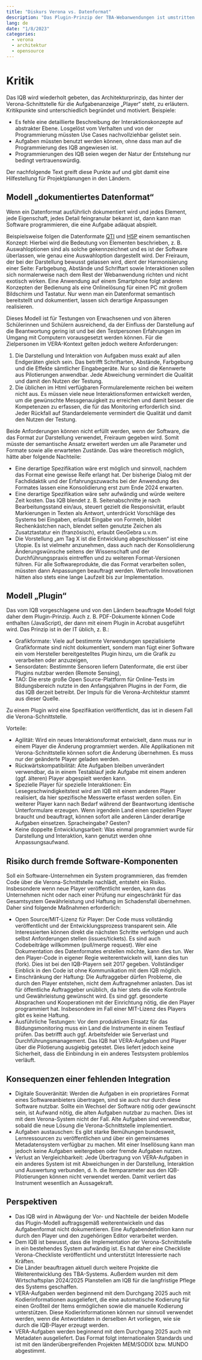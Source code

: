 ```yaml
---
title: "Diskurs Verona vs. Datenformat"
description: "Das Plugin-Prinzip der TBA-Webanwendungen ist umstritten. Was sind Vor- und Nachteile?"
lang: de
date: "1/8/2023"
categories:
  - verona
  - architektur
  - opensource
---
```

# Kritik

Das IQB wird wiederholt gebeten, das Architekturprinzip, das hinter der Verona-Schnittstelle für die Aufgabenanzeige „Player“ steht, zu erläutern. Kritikpunkte sind unterschiedlich begründet und motiviert. Beispiele:

* Es fehle eine detaillierte Beschreibung der Interaktionskonzepte auf abstrakter Ebene. Losgelöst vom Verhalten und von der Programmierung müssten Use Cases nachvollziehbar gelistet sein.
* Aufgaben müssten benutzt werden können, ohne dass man auf die Programmierung des IQB angewiesen ist.
* Programmierungen des IQB seien wegen der Natur der Entstehung nur bedingt vertrauenswürdig.

Der nachfolgende Text greift diese Punkte auf und gibt damit eine Hilfestellung für Projektplanungen in den Ländern.

## Modell „dokumentiertes Datenformat“

Wenn ein Datenformat ausführlich dokumentiert wird und jedes Element, jede Eigenschaft, jedes Detail feingranular bekannt ist, dann kann man Software programmieren, die eine Aufgabe adäquat abspielt.

Beispielsweise folgen die Datenformate [QTI](https://www.imsglobal.org/question/index.html) und [H5P](https://h5p.org/) einem semantischen Konzept: Hierbei wird die Bedeutung von Elementen beschrieben, z. B. Auswahloptionen sind als solche gekennzeichnet und es ist der Software überlassen, wie genau eine Auswahloption dargestellt wird. Der Freiraum, der bei der Darstellung bewusst gelassen wird, dient der Harmonisierung einer Seite: Farbgebung, Abstände und Schriftart sowie Interaktionen sollen sich normalerweise nach dem Rest der Webanwendung richten und nicht exotisch wirken. Eine Anwendung auf einem Smartphone folgt anderen Konzepten der Bedienung als eine Onlinelösung für einen PC mit großem Bildschirm und Tastatur. Nur wenn man ein Datenformat semantisch bereitstellt und dokumentiert, lassen sich derartige Anpassungen realisieren.

Dieses Modell ist für Testungen von Erwachsenen und von älteren Schülerinnen und Schülern ausreichend, da der Einfluss der Darstellung auf die Beantwortung gering ist und bei den Testpersonen Erfahrungen im Umgang mit Computern vorausgesetzt werden können. Für die Zielpersonen im VERA-Kontext gelten jedoch weitere Anforderungen:

1. Die Darstellung und Interaktion von Aufgaben muss exakt auf allen Endgeräten gleich sein. Das betrifft Schriftarten, Abstände, Farbgebung und die Effekte sämtlicher Eingabegeräte. Nur so sind die Kennwerte aus Pilotierungen anwendbar. Jede Abweichung vermindert die Qualität und damit den Nutzen der Testung.
2. Die üblichen im Html verfügbaren Formularelemente reichen bei weitem nicht aus. Es müssen viele neue Interaktionsformen entwickelt werden, um die gewünschte Messgenauigkeit zu erreichen und damit besser die Kompetenzen zu erfassen, die für das Monitoring erforderlich sind. Jeder Rückfall auf Standardelemente vermindert die Qualität und damit den Nutzen der Testung.

Beide Anforderungen können nicht erfüllt werden, wenn der Software, die das Format zur Darstellung verwendet, Freiraum gegeben wird. Somit müsste der semantische Ansatz erweitert werden um alle Parameter und Formate sowie alle erwarteten Zustände. Das wäre theoretisch möglich, hätte aber folgende Nachteile:

* Eine derartige Spezifikation wäre erst möglich und sinnvoll, nachdem das Format eine gewisse Reife erlangt hat. Der bisherige Dialog mit der Fachdidaktik und der Erfahrungszuwachs bei der Anwendung des Formates lassen eine Konsolidierung erst zum Ende 2024 erwarten.
* Eine derartige Spezifikation wäre sehr aufwändig und würde weitere Zeit kosten. Das IQB blendet z. B. Seitenabschnitte je nach Bearbeitungsstand ein/aus, steuert gezielt die Responsivität, erlaubt Markierungen in Texten als Antwort, unterdrückt Vorschläge des Systems bei Eingaben, erlaubt Eingabe von Formeln, bildet Rechenkästchen nach, blendet selten genutzte Zeichen als Zusatztastatur ein (französisch), erlaubt GeoGebra u.v.m.
* Die Vorstellung „am Tag X ist die Entwicklung abgeschlossen“ ist eine Utopie. Es ist vielmehr anzunehmen, dass auch nach der Konsolidierung Änderungswünsche seitens der Wissenschaft und der Durchführungspraxis eintreffen und zu weiteren Format-Versionen führen. Für alle Softwareprodukte, die das Format verarbeiten sollen, müssten dann Anpassungen beauftragt werden. Wertvolle Innovationen hätten also stets eine lange Laufzeit bis zur Implementation.

## Modell „Plugin“

Das vom IQB vorgeschlagene und von den Ländern beauftragte Modell folgt daher dem Plugin-Prinzip. Auch z. B. PDF-Dokumente können Code enthalten (JavaScript), der dann mit einem Plugin in Acrobat ausgeführt wird. Das Prinzip ist in der IT üblich, z. B.:

* Grafikformate: Viele auf bestimmte Verwendungen spezialisierte Grafikformate sind nicht dokumentiert, sondern man fügt einer Software ein vom Hersteller bereitgestelltes Plugin hinzu, um die Grafik zu verarbeiten oder anzuzeigen,
* Sensordaten: Bestimmte Sensoren liefern Datenformate, die erst über Plugins nutzbar werden (Remote Sensing),
* TAO: Die erste große Open Source-Plattform für Online-Tests im Bildungsbereich nutzte in den Anfangsjahren Plugins in der Form, die das IQB derzeit betreibt. Der Impuls für die Verona-Architektur stammt aus dieser Quelle.

Zu einem Plugin wird eine Spezifikation veröffentlicht, das ist in diesem Fall die Verona-Schnittstelle.

Vorteile:

* Agilität: Wird ein neues Interaktionsformat entwickelt, dann muss nur in einem Player die Änderung programmiert werden. Alle Applikationen mit Verona-Schnittstelle können sofort die Änderung übernehmen. Es muss nur der geänderte Player geladen werden.
* Rückwärtskompatibilität: Alte Aufgaben bleiben unverändert verwendbar, da in einem Testablauf jede Aufgabe mit einem anderen (ggf. älteren) Player abgespielt werden kann.
* Spezielle Player für spezielle Interaktionen: Ein Lesegeschwindigkeitstest wird am IQB mit einem anderen Player realisiert, da hier spezifische Messwerte erfasst werden sollen. Ein weiterer Player kann nach Bedarf während der Beantwortung identische Unterformulare erzeugen. Wenn irgendein Land einen speziellen Player braucht und beauftragt, können sofort alle anderen Länder derartige Aufgaben einsetzen. Spracheingabe? Gesten?
* Keine doppelte Entwicklungsarbeit: Was einmal programmiert wurde für Darstellung und Interaktion, kann genutzt werden ohne Anpassungsaufwand.

## Risiko durch fremde Software-Komponenten

Soll ein Software-Unternehmen ein System programmieren, das fremden Code über die Verona-Schnittstelle nachlädt, entsteht ein Risiko. Insbesondere wenn neue Player veröffentlicht werden, kann das Unternehmen nicht oder nach einer Prüfung nur eingeschränkt für das Gesamtsystem Gewährleistung und Haftung im Schadensfall übernehmen. Daher sind folgende Maßnahmen erforderlich:

* Open Source/MIT-Lizenz für Player: Der Code muss vollständig veröffentlicht und der Entwicklungsprozess transparent sein. Alle Interessierten können direkt die nächsten Schritte verfolgen und auch selbst Anforderungen stellen (issues/tickets). Es sind auch Codebeiträge willkommen (pull/merge request). Wer eine Dokumentation des Datenformates erstellen möchte, kann dies tun. Wer den Player-Code in eigener Regie weiterentwickeln will, kann dies tun (fork). Dies ist bei den IQB-Playern seit 2017 gegeben. Vollständiger Einblick in den Code ist ohne Kommunikation mit dem IQB möglich.
* Einschränkung der Haftung: Die Auftraggeber dürfen Probleme, die durch den Player entstehen, nicht dem Auftragnehmer anlasten. Das ist für öffentliche Auftraggeber unüblich, da hier stets die volle Kontrolle und Gewährleistung gewünscht wird. Es sind ggf. gesonderte Absprachen und Kooperationen mit der Einrichtung nötig, die den Player programmiert hat. Insbesondere im Fall einer MIT-Lizenz des Players gibt es keine Haftung.
* Ausführliche Testungen: Vor dem produktiven Einsatz für das Bildungsmonitoring muss ein Land die Instrumente in einem Testlauf prüfen. Das betrifft auch ggf. Arbeitsfelder wie Serverlast und Durchführungsmanagement. Das IQB hat VERA-Aufgaben und Player über die Pilotierung ausgiebig getestet. Dies liefert jedoch keine Sicherheit, dass die Einbindung in ein anderes Testsystem problemlos verläuft.

## Konsequenzen einer fehlenden Integration

* Digitale Souveränität: Werden die Aufgaben in ein proprietäres Format eines Softwareanbieters übertragen, sind sie auch nur durch diese Software nutzbar. Sollte ein Wechsel der Software nötig oder gewünscht sein, ist Aufwand nötig, die alten Aufgaben nutzbar zu machen. Dies ist mit dem Verona-System nicht der Fall. Alte Aufgaben sind verwendbar, sobald die neue Lösung die Verona-Schnittstelle implementiert.
* Aufgaben austauschen: Es gibt starke Bemühungen bundesweit, Lernressourcen zu veröffentlichen und über ein gemeinsames Metadatensystem verfügbar zu machen. Mit einer Insellösung kann man jedoch keine Aufgaben weitergeben oder fremde Aufgaben nutzen.
* Verlust an Vergleichbarkeit: Jede Übertragung von VERA-Aufgaben in ein anderes System ist mit Abweichungen in der Darstellung, Interaktion und Auswertung verbunden, d. h. die Itemparameter aus den IQB-Pilotierungen können nicht verwendet werden. Damit verliert das Instrument wesentlich an Aussagekraft.

## Perspektiven

* Das IQB wird in Abwägung der Vor- und Nachteile der beiden Modelle das Plugin-Modell auftragsgemäß weiterentwickeln und das Aufgabenformat nicht dokumentieren. Eine Aufgabendefinition kann nur durch den Player und den zugehörigen Editor verarbeitet werden.
* Dem IQB ist bewusst, dass die Implementation der Verona-Schnittstelle in ein bestehendes System aufwändig ist. Es hat daher eine Checkliste Verona-Checkliste veröffentlicht und unterstützt Interessierte nach Kräften.
* Die Länder beauftragen aktuell durch weitere Projekte die Weiterentwicklung des TBA-Systems. Außerdem wurden mit dem Wirtschaftsplan 2024/2025 Planstellen am IQB für die langfristige Pflege des Systems geschaffen.
* VERA-Aufgaben werden beginnend mit dem Durchgang 2025 auch mit Kodierinformationen ausgeliefert, die eine automatische Kodierung für einen Großteil der Items ermöglichen sowie die manuelle Kodierung unterstützen. Diese Kodierinformationen können nur sinnvoll verwendet werden, wenn die Antwortdaten in derselben Art vorliegen, wie sie durch die IQB-Player erzeugt werden.
* VERA-Aufgaben werden beginnend mit dem Durchgang 2025 auch mit Metadaten ausgeliefert. Das Format folgt internationalen Standards und ist mit den länderübergreifenden Projekten MEM/SODIX bzw. MUNDO abgestimmt.
